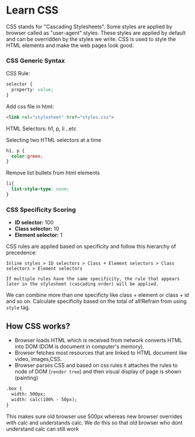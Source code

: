 
<Meta title="Learn CSS" />

# Learn CSS

CSS stands for "Cascading Stylesheets". Some styles are applied by browser called as "user-agent" styles. These styles are applied by default and can be overridden by the styles we write. CSS is used to style the HTML elements and make the web pages look good.

### CSS Generic Syntax

CSS Rule:

```css
selector {
  property: value;
}
```

Add css file in html:
```html
<link rel="stylesheet" href="styles.css">
```
HTML Selectors:
h1, p, li ..etc

Selecting two HTML selectors at a time
```css
h1, p {
  color:green;
}
```
Remove list bullets from html elements
```css
li{
  list-style-type: none;
}
```

### CSS Specificity Scoring

- **ID selector:** 100  
- **Class selector:** 10  
- **Element selector:** 1  

CSS rules are applied based on specificity and follow this hierarchy of precedence:  

```
Inline styles > ID selectors > Class + Element selectors > Class selectors > Element selectors
```

`If multiple rules have the same specificity, the rule that appears later in the stylesheet (cascading order) will be applied.`


We can combine more than one specificty like class + element or class + id and so on. Calculate specificity based on the total of all!Refrain from using `style` tag.


## How CSS works?

- Browser loads HTML which is received from network converts HTML into DOM (DOM is document in computer's memory).
- Browser fetches most resources that are linked to HTML document like video, images,CSS. 
- Browser parses CSS and based on css rules it attaches the rules to node of DOM (`render tree`) and then visual display of page is shown (painting)

```html
.box {
  width: 500px;
  width: calc(100% - 50px);
}
```

This makes sure old browser use 500px whereas new browser overrides with calc and understands calc. We do this so that
old browser who dont understand calc can still work




